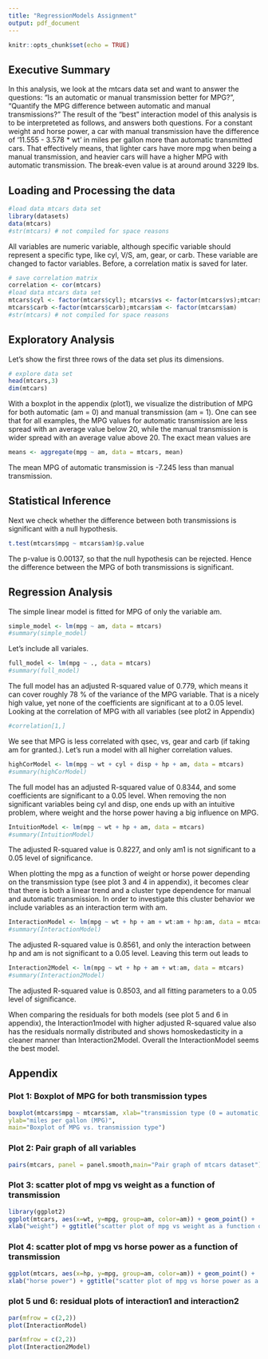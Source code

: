 ```yaml
---
title: "RegressionModels Assignment"
output: pdf_document
---
```


```r
knitr::opts_chunk$set(echo = TRUE)
```

## Executive Summary
In this analysis, we look at the mtcars data set and want to answer the questions: “Is an automatic or manual transmission better for MPG?”, "Quantify the MPG difference between automatic and manual transmissions?" The result of the "best" interaction model of this analysis is to be interpreteted as follows, and answers both questions. For a constant weight and horse power, a car with manual transmission have the difference of '11.555 - 3.578 * wt' in miles per gallon more than automatic transmitted cars. That effectively means, that lighter cars have more mpg when being a manual transmission, and heavier cars will have a higher MPG with automatic transmission. The break-even value is at around around 3229 lbs.

## Loading and Processing the data
```r
#load data mtcars data set
library(datasets)
data(mtcars)
#str(mtcars) # not compiled for space reasons
```
All variables are numeric variable, although specific variable should represent a specific type, like cyl, V/S, am, gear, or carb. These variable are changed to factor variables. Before, a correlation matix is saved for later.
```r
# save correlation matrix
correlation <- cor(mtcars)
#load data mtcars data set
mtcars$cyl <- factor(mtcars$cyl); mtcars$vs <- factor(mtcars$vs);mtcars$gear <- factor(mtcars$gear);
mtcars$carb <-factor(mtcars$carb);mtcars$am <- factor(mtcars$am)
#str(mtcars) # not compiled for space reasons
```

## Exploratory Analysis
Let's show the first three rows of the data set plus its dimensions.
```r
# explore data set
head(mtcars,3)
dim(mtcars)
```
With a boxplot in the appendix (plot1), we visualize the distribution of MPG for both automatic (am = 0) and manual transmission (am = 1). One can see that for all examples, the MPG values for automatic transmission are less spread with an average value below 20, while the manual transmission is wider spread with an average value above 20. The exact mean values are
```r
means <- aggregate(mpg ~ am, data = mtcars, mean)
```
The mean MPG of automatic transmission is -7.245 less than manual transmission.

## Statistical Inference
Next we check whether the difference between both transmissions is significant with a null hypothesis.
```r
t.test(mtcars$mpg ~ mtcars$am)$p.value
```
The p-value is 0.00137, so that the null hypothesis can be rejected. Hence the difference between the MPG of both transmissions is significant.

## Regression Analysis
The simple linear model is fitted for MPG of only the variable am.
```r
simple_model <- lm(mpg ~ am, data = mtcars)
#summary(simple_model)
```

Let's include all variales.
```r
full_model <- lm(mpg ~ ., data = mtcars)
#summary(full_model)
```
The full model has an adjusted R-squared value of 0.779, which means it can cover roughly 78 % of the variance of the MPG variable. That is a nicely high value, yet none of the coefficients are significant at to a 0.05 level. 
Looking at the correlation of MPG with all variables (see plot2 in Appendix)
```r
#correlation[1,]
```
We see that MPG is less correlated with qsec, vs, gear and carb (if taking am for granted.). Let's run a model with all higher correlation values.
```r
highCorModel <- lm(mpg ~ wt + cyl + disp + hp + am, data = mtcars)
#summary(highCorModel)
```
The full model has an adjusted R-squared value of 0.8344, and some coefficients are significant to a 0.05 level. When removing the non significant variables being cyl and disp, one ends up with an intuitive problem, where weight and the horse power having a big influence on MPG.
```r
IntuitionModel <- lm(mpg ~ wt + hp + am, data = mtcars)
#summary(IntuitionModel)
```
The adjusted R-squared value is 0.8227, and only am1 is not significant to a 0.05 level of significance.

When plotting the mpg as a function of weight or horse power depending on the transmission type (see plot 3 and 4 in appendix), it becomes clear that there is both a linear trend and a cluster type dependence for manual and automatic transmission. In order to investigate this cluster behavior we include variables as an interaction term with am.
```r
InteractionModel <- lm(mpg ~ wt + hp + am + wt:am + hp:am, data = mtcars)
#summary(InteractionModel)
```
The adjusted R-squared value is 0.8561, and only the interaction between hp and am is not significant to a 0.05 level. Leaving this term out leads to
```r
Interaction2Model <- lm(mpg ~ wt + hp + am + wt:am, data = mtcars)
#summary(Interaction2Model)
```
The adjusted R-squared value is 0.8503, and all fitting parameters to a 0.05 level of significance.

When comparing the residuals for both models (see plot 5 and 6 in appendix), the Interaction1model with higher adjusted R-squared value also has the residuals normally distributed and shows homoskedasticity in a cleaner manner than Interaction2Model. Overall the InteractionModel seems the best model.

## Appendix

### Plot 1: Boxplot of MPG for both transmission types
```r
boxplot(mtcars$mpg ~ mtcars$am, xlab="transmission type (0 = automatic, 1 = manual)",
ylab="miles per gallon (MPG)",
main="Boxplot of MPG vs. transmission type")
```

### Plot 2: Pair graph of all variables
```r
pairs(mtcars, panel = panel.smooth,main="Pair graph of mtcars dataset")
```

### Plot 3: scatter plot of mpg vs weight as a function of transmission
```r
library(ggplot2)
ggplot(mtcars, aes(x=wt, y=mpg, group=am, color=am)) + geom_point() +
xlab("weight") + ggtitle("scatter plot of mpg vs weight as a function of transmission")
```

### Plot 4: scatter plot of mpg vs horse power as a function of transmission
```r
ggplot(mtcars, aes(x=hp, y=mpg, group=am, color=am)) + geom_point() +
xlab("horse power") + ggtitle("scatter plot of mpg vs horse power as a function of transmission")
```

### plot 5 und 6: residual plots of interaction1 and interaction2
```r
par(mfrow = c(2,2))
plot(InteractionModel)
```
```r
par(mfrow = c(2,2))
plot(Interaction2Model)
```